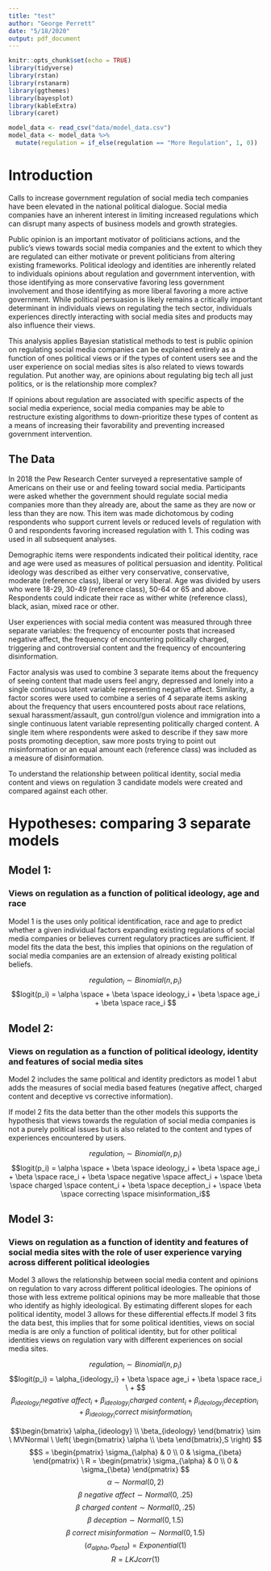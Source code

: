 ```yaml
---
title: "test"
author: "George Perrett"
date: "5/18/2020"
output: pdf_document
---
```




```r
knitr::opts_chunk$set(echo = TRUE)
library(tidyverse)
library(rstan)
library(rstanarm)
library(ggthemes)
library(bayesplot)
library(kableExtra)
library(caret)
```


```r

model_data <- read_csv("data/model_data.csv")
model_data <- model_data %>%
  mutate(regulation = if_else(regulation == "More Regulation", 1, 0))


```

# Introduction

Calls to increase government regulation of social media tech companies have been elevated in the national political dialogue. Social media companies have an inherent interest in limiting increased regulations which can disrupt many aspects of business models and growth strategies. 

Public opinion is an important motivator of politicians actions, and the public's views towards social media companies and the extent to which they are regulated can either motivate or prevent politicians from altering existing frameworks. Political ideology and identities are inherently related to individuals opinions about regulation and government intervention, with those identifying as more conservative favoring less government involvement and those identifying as more liberal favoring a more active government. While political persuasion is likely remains a critically important determinant in individuals views on regulating the tech sector, individuals experiences directly interacting with social media sites and products may also influence their views. 

This analysis applies Bayesian statistical methods to test is public opinion on regulating social media companies can be explained entirely as a function of ones political views or if the types of content users see and the user experience on social medias sites is also related to views towards regulation. Put another way, are opinions about regulating big tech all just politics, or is the relationship more complex? 

If opinions about regulation are associated with specific aspects of the social media experience, social media companies may be able to restructure existing algorithms to down-prioritize these types of content as a means of increasing their favorability and preventing increased government intervention. 

## The Data

In 2018 the Pew Research Center surveyed a representative sample of Americans on their use or and feeling toward social media. Participants were asked whether the government should regulate social media companies more than they already are, about the same as they are now or less than they are now. This item was made dichotomous by coding respondents who support current levels or reduced levels of regulation with 0 and respondents favoring increased regulation with 1. This coding was used in all subsequent analyses. 

Demographic items were respondents indicated their political identity, race and age were used as measures of political persuasion and identity. Political ideology was described as either very conservative, conservative, moderate (reference class), liberal or very liberal. Age was divided by users who were 18-29, 30-49 (reference class), 50-64 or 65 and above. Respondents could indicate their race as wither white (reference class), black, asian, mixed race or other. 


User experiences with social media content was measured through three separate variables: the frequency of encounter posts that increased negative affect, the frequency of encountering politically charged, triggering and controversial content and the frequency of encountering disinformation.

Factor analysis was used to combine 3 separate items about the frequency of seeing content that made users feel angry, depressed and lonely into a single continuous latent variable representing negative affect.  Similarity, a factor scores were used to combine a series of 4 separate items asking about the frequency that users encountered posts about race relations, sexual harassment/assault, gun control/gun violence and immigration into a single continuous latent variable representing politically charged content. A single item where respondents were asked to describe if they saw more posts promoting deception, saw more posts trying to point out misinformation or an equal amount each (reference class) was included as a measure of disinformation.

To understand the relationship between political identity, social media content and views on regulation 3 candidate models were created and compared against each other. 

# Hypotheses: comparing 3 separate models

## Model 1: 
### Views on regulation as a function of political ideology, age and race

Model 1 is the uses only political identification, race and age to predict whether a given individual factors expanding existing regulations of social media companies or believes current regulatory practices are sufficient. If model fits the data the best, this implies that opinions on the regulation of social media companies are an extension of already existing political beliefs. 

$$ regulation_i \sim Binomial(n,p_i) $$
$$logit(p_i) = \alpha \space + \beta \space ideology_i + \beta \space age_i + \beta \space race_i $$



## Model 2: 
### Views on regulation as a function of political ideology, identity and features of social media sites

Model 2 includes the same political and identity predictors as model 1 abut adds the measures of social media based features (negative affect, charged content and deceptive vs corrective information). 

If model 2 fits the data better than the other models this supports the hypothesis that views towards the regulation of social media companies is not a purely political issues but is also related to the content and types of experiences encountered by users. 

$$ regulation_i \sim Binomial(n,p_i) $$
$$logit(p_i) = \alpha \space + \beta \space ideology_i + \beta \space age_i + \beta \space race_i + \beta \space negative \space affect_i + \space \beta \space charged \space content_i + \beta \space deception_i + \space \beta \space correcting \space misinformation_i$$

## Model 3: 
### Views on regulation as a function of identity and features of social media sites with the role of user experience varying across different political ideologies

Model 3 allows the relationship between social media content and opinions on regulation to vary across different political ideologies. The opinions of those with less extreme political opinions may be more malleable that those who identify as highly ideological. By estimating different slopes for each political identity, model 3 allows for these differential effects.If model 3 fits the data best, this implies that for some political identities, views on social media is are only a function of political identity, but for other political identities views on regulation vary with different experiences on social media sites.


$$ regulation_i \sim Binomial(n,p_i) $$
$$logit(p_i) = \alpha_{ideology_i}  + \beta \space age_i + \beta \space race_i \ + $$
$$\beta_{ideology_i}negative \ affect_i + \beta_{ideology_i} charged \ content_i + \beta_{ideology_i}deception_i + \beta_{ideology_i}correct \ misinformation_i $$

$$\begin{bmatrix} \alpha_{ideology} \\ \beta_{ideology} \end{bmatrix} \sim \ MVNormal \  \left( \begin{bmatrix} \alpha \\ \beta \end{bmatrix},S \right) $$
$$S = \begin{pmatrix} \sigma_{\alpha} & 0 \\ 0 & \sigma_{\beta} \end{pmatrix} \ R = \begin{pmatrix} \sigma_{\alpha} & 0 \\ 0 & \sigma_{\beta} \end{pmatrix} $$
$$\alpha \sim Normal(0,2)$$
$$\beta \ negative\ affect  \sim Normal(0, .25) $$
$$\beta \ charged\ content \sim Normal(0, .25) $$
$$\beta \ deception \sim Normal(0, 1.5) $$
$$\beta \ correct \ misinformation \sim Normal(0, 1.5)$$
$$(\sigma_{alpha}, \sigma_{beta}) = Exponential(1) $$
$$R = LKJcorr(1) $$
